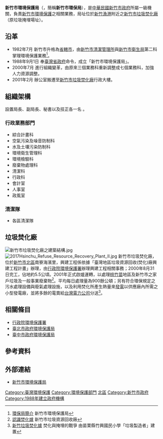 {{中華民國政府部門基礎資訊
|部門名稱       = 新竹市環境保護局
|外文名稱       = Environmental Protection Bureau of Hsinchu City 
|外文語言       = 英語
|部門標誌       = 
|代表圖像       = 新竹市環境保護局.jpg
|代表圖像名稱   = 新竹市環境保護局設於[[新竹市垃圾焚化廠|新竹市垃圾焚化廠]]內
|首長職銜       = 局長
|首長姓名       = 江盛任
|副首長職銜     = 副局長
|副首長姓名     = 洪明仕 
|副首長姓名二   = 
|副首長姓名三   = 
|副首長職銜二   = 
|副首長二姓名   = 
|副首長二姓名二 = 
|副首長二姓名三 = 
|秘書長職銜     = 
|秘書長姓名     = 
|秘書長姓名二   = 
|秘書長姓名三   = 
|副秘書長職銜   = 
|副秘書長姓名   = 
|副秘書長姓名二 = 
|副秘書長姓名三 = 
|任命者姓名     = 
|成立日期       = 1988年9月1日
|解散日期       = 
|所屬部門       = [[新竹市政府|新竹市政府]]
|組織編制       = 
|授權法源       = 
|員額任期       = 
|員額           = 
|年度預算額     = 
|地址           = [[新竹市|新竹市]][[北區_(新竹市)|北區]]海濱路240號 
|網站           = [http://www.hccepb.gov.tw/ 新竹市環境保護局]
|備註           = 
}}
'''新竹市環境保護局'''（{{lang-en|Environmental Protection Bureau of Hsinchu City}}，簡稱'''新竹市環保局'''），是[[中華民國|中華民國]][[新竹市政府|新竹市政府]]所屬一級機關，負責[[新竹市|新竹市]][[環境保護|環境保護]]之相關業務，局址位於[[新竹漁港|新竹漁港]]附近之[[新竹市垃圾焚化廠|新竹市垃圾焚化廠]]（原垃圾掩埋場址）。

==沿革==
*1982年7月 新竹市升格為[[省轄市|省轄市]]，由[[新竹市清潔管理所|新竹市清潔管理所]]與[[新竹市衛生局|新竹市衛生局]]第二科掌理環境保護業務<ref>[http://www.hccepb.gov.tw/about-01.php?id=1 環保局簡介] {{Wayback|url=http://www.hccepb.gov.tw/about-01.php?id=1 |date=20190630180536 }} 新竹市環境保護局</ref>。
*1988年9月1日 奉[[臺灣省政府|臺灣省政府]]命令，成立「新竹市環境保護局」。 
*2000年7月 進行組織變革，由原來三個業務科重新調整成七個業務科，加強人力資源調整。
*2001年2月 辦公室搬遷至[[新竹市垃圾焚化廠|新竹市垃圾焚化廠]]行政大樓。

==組織架構==
設置局長、副局長、秘書以及技正各一名 。

===行政業務部門===
*綜合計畫科 
*空氣污染及噪音防制科 
*水及土壤污染防制科 
*環境衛生管理科 
*環境檢驗科 
*廢棄物處理科 
*清潔科 
*行政科 
*會計室 
*人事室 
*政風室

===清潔隊===
* 各區清潔隊

==垃圾焚化廠==
[[File:新竹市垃圾焚化廠之建築結構.jpg|thumb]]
[[File:2017Hsinchu_Refuse_Resource_Recovery_Plant_II.jpg|thumb]]
新竹市垃圾焚化廠，位於[[新竹市|新竹市]][[北區_(新竹市)|北區]]南寮海濱里，興建工程係依據「臺灣地區垃圾資源回收(焚化)廠興建工程計畫」辦理，由[[行政院環境保護署|行政院環境保護署]]辦理興建工程相關事務；2000年8月31日完工，佔地約5.5公頃。2001年正式啟爐運轉，以處理[[桃竹苗|桃竹苗]]地區及新竹市之家戶垃圾及一般事業廢棄物<ref>[http://www.hccrip.com.tw/about_01.asp 認識焚化爐] {{Wayback|url=http://www.hccrip.com.tw/about_01.asp |date=20210508004210 }} 新竹市垃圾資源回收廠</ref>。平均每日處理量為900餘公頓；另有符合環保規定之污水處理設備與廢氣處理設施，以及利用焚化所產生熱量來[[發電|發電]]以供應廠內所需之小型發電廠，並將多餘的電賣給[[台灣電力公司|台灣電力公司]]分送<ref>[http://library.taiwanschoolnet.org/cyberfair2003/C0337360331/subject_b/b_2.htm 新竹垃圾焚化爐] {{Wayback|url=http://library.taiwanschoolnet.org/cyberfair2003/C0337360331/subject_b/b_2.htm |date=20200208211541 }} 焚化與掩埋的戰爭 由苗栗縣竹興國民小學「垃圾製造者」建置</ref>。

==相關條目==
*[[行政院環境保護署|行政院環境保護署]]
*[[臺北市政府環境保護局|臺北市政府環境保護局]]
*[[臺中市政府環境保護局|臺中市政府環境保護局]]

==參考資料==
{{Commons category|Environmental Protection Bureau of Hsinchu City}}
{{Reflist}}

==外部連結==
*[http://www.hccepb.gov.tw/ 新竹市環境保護局] {{Wayback|url=http://www.hccepb.gov.tw/ |date=20210511214654 }}

[[Category:臺灣環境保護|Category:臺灣環境保護]]
[[Category:環境保護部門|Category:環境保護部門]]
[[Category:北區_(新竹市)|北區]]
[[Category:新竹市政府|Category:新竹市政府]]
[[Category:1988年建立政府機構|Category:1988年建立政府機構]]
